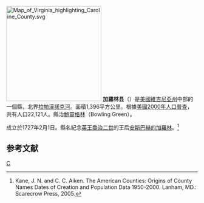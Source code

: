 {{noteTA
|T=zh-hans:加罗林县 (弗吉尼亚州);zh-hk:加羅林縣 (維珍尼亞州);zh-tw:加羅林郡 (維吉尼亞州);
|1=zh-hans:县;zh-hk:縣;zh-tw:郡;
}}

[[File:Map_of_Virginia_highlighting_Caroline_County.svg|250px]]
'''加羅林县'''（{{lang-en|Caroline County}}）是[[美國|美國]][[維吉尼亞州|維吉尼亞州]]中部的一個縣，北界[[拉帕漢諾克河|拉帕漢諾克河]]。面積1,396平方公里。根據[[美國2000年人口普查|美國2000年人口普查]]，共有人口22,121人。縣治[[鮑靈格林_(維吉尼亞州)|鮑靈格林]]（Bowling Green）。

成立於1727年2月1日。縣名紀念[[英國君主列表|英王]][[喬治二世_(英國)|喬治二世]]的王后[[安斯巴赫的加羅林|安斯巴赫的加羅林]]。<ref>Kane, J. N. and C. C. Aiken. The American Counties: Origins of County Names Dates of Creation and Population Data 1950-2000. Lanham, MD.: Scarecrow Press, 2005.</ref>

== 参考文献 ==
<div class="references-small">
<references />
</div>
{{弗吉尼亚州}}
[[Category:維吉尼亞州縣|C]]